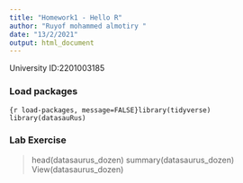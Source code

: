 ```yaml
---
title: "Homework1 - Hello R"
author: "Ruyof mohammed almotiry "
date: "13/2/2021"
output: html_document
---
```


University ID:2201003185 

### Load packages

```{r load-packages, message=FALSE}library(tidyverse) 
library(datasauRus)
```


### Lab Exercise

>head(datasaurus_dozen)
>summary(datasaurus_dozen)
>View(datasaurus_dozen) 

